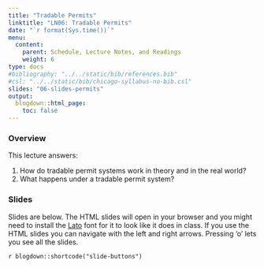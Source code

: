 ```yaml
---
title: "Tradable Permits"
linktitle: "LN06: Tradable Permits"
date: "`r format(Sys.time())`"
menu:
  content:
    parent: Schedule, Lecture Notes, and Readings
    weight: 6
type: docs
#bibliography: "../../static/bib/references.bib"
#csl: "../../static/bib/chicago-syllabus-no-bib.csl"
slides: "06-slides-permits"
output:
  blogdown::html_page:
    toc: false
---
```


### Overview

This lecture answers:

1. How do tradable permit systems work in theory and in the real world?
2. What happens under a tradable permit system?

### Slides

Slides are below. 
The HTML slides will open in your browser and you might need to install the [Lato](https://fonts.google.com/specimen/Lato) font for it to look like it does in class.
If you use the HTML slides you can navigate with the left and right arrows.
Pressing 'o' lets you see all the slides.

`r blogdown::shortcode("slide-buttons")`


